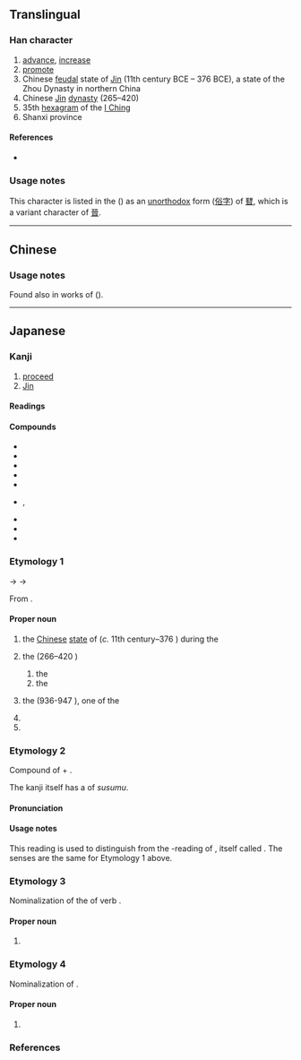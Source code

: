 {{also|晉|普|㬜}}
{{character info/new}}
==Translingual==
{{ja-forms|晋|晋|[[晉]]}}

===Han character===
{{Han char|rn=72|rad=日|as=06|sn=10|four=|canj=MCA|ids=⿱亚日}}

# [[advance]], [[increase]]
# [[promote]]
# Chinese [[feudal]] state of [[Jin]] (11th century BCE – 376 BCE), a state of the Zhou Dynasty in northern China
# Chinese [[w:Jin Dynasty (265–420)|Jin]] [[dynasty]] (265–420)
# 35th [[hexagram]] of the [[I Ching]]
# Shanxi province

====References====
* {{Han ref|kx=0495.020|dkj=13899|dj=0860.080|hdz=21506.030|uh=664B|ud=26187}}

===Usage notes===
This character is listed in the {{w|Kangxi dictionary}} ({{w|Zhengzitong|正字通}}) as an [[unorthodox]] form ([[俗字]]) of [[㬜]], which is a variant character of [[晉]].

----

==Chinese==
{{zh-see|晉|sv}}

===Usage notes===
Found also in {{w|Chinese calligraphy|calligraphic}} works of {{w|Yan Zhenqing|颜真卿}} ({{w|Tang dynasty}}).

----

==Japanese==

===Kanji===
{{ja-kanji|grade=8|rs=日06}} <!-- Not a shinjitai character. Both 晉 and 晋 are present in the Kangxi dictionary -->

# [[proceed]]
# [[Jin]]

====Readings====
{{ja-readings
|goon=しん
|kanon=しん
|kun=すす-む, すすむしん-
|nanori=くに, すすみ, のぶ, ゆき
}}

====Compounds====
{{der-top|Compounds}}
* {{ja-r|晋翁%忌|^しんおう%き}}
* {{ja-r|晋山|しんざん}}
* {{ja-r|晋子%忌|^しんし%き}}
* {{ja-r|晋書|^しんじょ}}
* {{ja-r|晋朝|しん-ちょう}}
* {{ja-r|後晋|^こうしん}}, {{ja-r|後晋|^ごしん}}
* {{ja-r|三晋|^さんしん}}
* {{ja-r|西晋|^せいしん}}
* {{ja-r|東晋|^とうしん}}
{{der-bottom}}

===Etymology 1===
{{wp|lang=ja}}
{{ja-kanjitab|しん|yomi=o}}
{{IPAfont|*/t͡sin/}} → {{IPAchar|/siɴ/}} → {{IPAchar|/ɕiɴ/}}

From {{bor|ja|ltc|sort=しん|-}} {{ltc-l|晉}}.

====Proper noun====
{{ja-pos|proper|しん}}

# {{lb|ja|historical|sort=しん}} the [[Chinese]] [[state]] of {{w|Jin (Chinese state)|Jin}} (''c.'' 11th century–376 {{BCE}}) during the {{w|Zhou dynasty}}
# {{lb|ja|historical}} the {{w|Jin dynasty}} (266–420 {{CE}})
## the {{m|ja|西晋|tr=Seishin||{{w|ja:西晋|Western Jin}}|pos=266–316 {{CE}}}}
## the {{m|ja|東晋|tr=Tōshin||{{w|ja:東晋|Eastern Jin}}|pos=317–420 {{CE}}}}
#: {{synonyms|ja|晋朝|tr=Jin-chō}}
# {{lb|ja|historical}} the {{w|Later Jin (Five Dynasties)|Later Jin}} (936-947 {{CE}}), one of the {{w|Five Dynasties}}
#: {{synonyms|ja|後晉|tr=Kōshin, Goshin}}
# {{surname|lang=ja|A=a|nodot=1|sort=しん}}
# {{given name|unisex|lang=ja|A=a|nodot=1|sort=しん}}

===Etymology 2===
{{ja-kanjitab|すすむしん|yomi=k}}

Compound of {{m|ja|進む|tr=susumu||to [[proceed]]}} + {{m|ja|晋|tr=Shin||[[Jin]]}}.

The {{ja-l||晋}} kanji itself has a ''{{ll|ja|訓読み|kun'yomi}}'' of ''susumu''.

====Pronunciation====
{{ja-pron|y=k|すすむしん|acc=0|acc_ref=DJR}}

====Usage notes====
This reading is used to distinguish from the ''{{l|ja|漢音|kan'on}}''-reading of {{m|ja|秦|tr=Shin||{{w|Qin dynasty}}}}, itself called {{m|ja|秦|tr=Hata-shin}}. The senses are the same for Etymology 1 above.

===Etymology 3===
{{ja-kanjitab|すすみ|yomi=k}}

Nominalization of the {{m|ja|連用形|tr=ren'yōkei||stem or continuative form}} of verb {{m|ja|進む|tr=susumu||to [[proceed]]}}.

====Proper noun====
{{ja-pos|proper|すすみ}}

# {{given name|unisex|lang=ja|A=a|nodot=1|sort=すすみ}}

===Etymology 4===
{{ja-kanjitab|すすむ|yomi=k}}

Nominalization of {{m|ja|進む|tr=susumu||to [[proceed]]}}.

====Proper noun====
{{ja-pos|proper|すすむ}}

# {{given name|unisex|lang=ja|A=a|nodot=1|sort=すすむ}}

===References===
<references/>